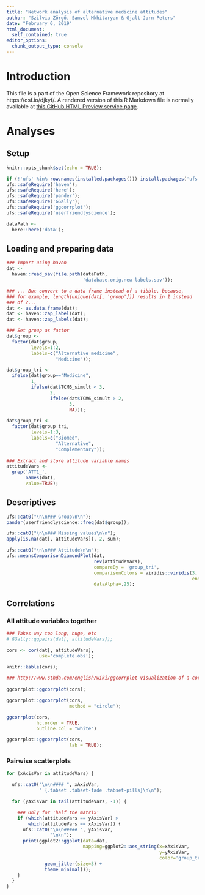 ```yaml
---
title: "Network analysis of alternative medicine attitudes"
author: "Szilvia Zörgő, Samvel Mkhitaryan & Gjalt-Jorn Peters"
date: "February 6, 2019"
html_document:
  self_contained: true
editor_options: 
  chunk_output_type: console
---
```


# Introduction

This file is a part of the Open Science Framework repository at https://osf.io/djkyf/. A rendered version of this R Markdown file is normally available at [this GitHub HTML Preview service page](https://htmlpreview.github.io/?https://github.com/Matherion/network-analysis-of-alternative-medicine-attitudes/blob/master/scripts/network-analysis-of-alternative-medicine-attitudes.html).

# Analyses

## Setup

```r
knitr::opts_chunk$set(echo = TRUE);

if (!'ufs' %in% row.names(installed.packages())) install.packages('ufs');
ufs::safeRequire('haven');
ufs::safeRequire('here');
ufs::safeRequire('pander');
ufs::safeRequire('GGally');
ufs::safeRequire('ggcorrplot');
ufs::safeRequire('userfriendlyscience');

dataPath <-
  here::here('data');

```

## Loading and preparing data

```r

### Import using haven
dat <-
  haven::read_sav(file.path(dataPath,
                            'database.orig.new labels.sav'));

### ... But convert to a data frame instead of a tibble, because,
### for example, length(unique(dat[, 'group'])) results in 1 instead
### of 2...
dat <- as.data.frame(dat);
dat <- haven::zap_label(dat);
dat <- haven::zap_labels(dat);

### Set group as factor
dat$group <-
  factor(dat$group,
         levels=1:2,
         labels=c("Alternative medicine",
                  "Medicine"));

dat$group_tri <-
  ifelse(dat$group=="Medicine",
         1,
         ifelse(dat$TCM6_simult < 3,
                2,
                ifelse(dat$TCM6_simult > 2,
                       3,
                       NA)));

dat$group_tri <-
  factor(dat$group_tri,
         levels=1:3,
         labels=c("Biomed",
                  "Alternative",
                  "Complementary"));
         
### Extract and store attitude variable names
attitudeVars <-
  grep('ATT1_',
       names(dat),
       value=TRUE);

```

## Descriptives

```r

ufs::cat0("\n\n### Group\n\n");
pander(userfriendlyscience::freq(dat$group));

ufs::cat0("\n\n### Missing values\n\n");
apply(is.na(dat[, attitudeVars]), 2, sum);

ufs::cat0("\n\n### Attitude\n\n");
ufs::meansComparisonDiamondPlot(dat,
                                rev(attitudeVars),
                                compareBy = 'group_tri',
                                comparisonColors = viridis::viridis(3,
                                                                    end=.7),
                                dataAlpha=.25);

```

## Correlations {.tabset .tabset-fade}

### All attitude variables together

```r

### Takes way too long, huge, etc
# GGally::ggpairs(dat[, attitudeVars]);

cors <- cor(dat[, attitudeVars],
            use='complete.obs');

knitr::kable(cors);

### http://www.sthda.com/english/wiki/ggcorrplot-visualization-of-a-correlation-matrix-using-ggplot2
                
ggcorrplot::ggcorrplot(cors);

ggcorrplot::ggcorrplot(cors,
                       method = "circle");

ggcorrplot(cors,
           hc.order = TRUE,
           outline.col = "white")

ggcorrplot::ggcorrplot(cors,
                       lab = TRUE);

```

### Pairwise scatterplots {.tabset .tabset-fade .tabset-pills}

```r

for (xAxisVar in attitudeVars) {

  ufs::cat0("\n\n#### ", xAxisVar,
            " {.tabset .tabset-fade .tabset-pills}\n\n");

  for (yAxisVar in tail(attitudeVars, -1)) {

    ### Only for 'half the matrix'
    if (which(attitudeVars == yAxisVar) >
        which(attitudeVars == xAxisVar)) {
      ufs::cat0("\n\n##### ", yAxisVar,
                "\n\n");
      print(ggplot2::ggplot(data=dat,
                            mapping=ggplot2::aes_string(x=xAxisVar,
                                                        y=yAxisVar,
                                                        color='group_tri')) +
              geom_jitter(size=3) +
              theme_minimal());
    }
  }
}

```


```r



```


